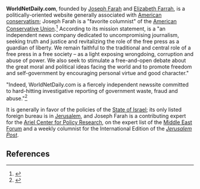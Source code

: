 {{subpages}}
'''WorldNetDaily.com''', founded by [[Joseph Farah]] and [[Elizabeth Farrah]], is a politically-oriented website generally associated with [[American conservatism]]; Joseph Farah is a "favorite columnist" of the [[American Conservative Union]].<ref name=ACU>{{citation
 | title = Columnists
 | url = http://www.conservative.org/columnists/default.asp
 | publisher = [[American Conservative Union]]}}</ref>  According to its mission statement, is a "an independent news company dedicated to uncompromising journalism, seeking truth and justice and revitalizing the role of the free press as a guardian of liberty. We remain faithful to the traditional and central role of a free press in a free society – as a light exposing wrongdoing, corruption and abuse of power. We also seek to stimulate a free-and-open debate about the great moral and political ideas facing the world and to promote freedom and self-government by encouraging personal virtue and good character."

"Indeed, WorldNetDaily.com is a fiercely independent newssite committed to hard-hitting investigative reporting of government waste, fraud and abuse."<ref name=About>{{citation
 | url = http://www.wnd.com/About%20WND
 | title = About Us
 | publisher = WorldNetDaily.com}}</ref>

It is generally in favor of the policies of the [[State of Israel]]; its only listed foreign bureau is in [[Jerusalem]], and Joseph Farah is a contributing expert for the [[Ariel Center for Policy Research]], on the expert list of the [[Middle East Forum]] and a weekly columnist for the International Edition of the ''[[Jerusalem Post]]''.
==References==
{{reflist}}